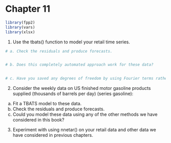 # Chapter 11

```r

library(fpp2)
library(vars)
library(xlsx)

```

1. Use the tbats() function to model your retail time series.

```r

# a. Check the residuals and produce forecasts.


# b. Does this completely automated approach work for these data?


# c. Have you saved any degrees of freedom by using Fourier terms rather than seasonal differencing?

```


2. Consider the weekly data on US finished motor gasoline products supplied (thousands of barrels per day) (series gasoline):

a. Fit a TBATS model to these data.
b. Check the residuals and produce forecasts.
c. Could you model these data using any of the other methods we have considered in this book?


3. Experiment with using nnetar() on your retail data and other data we have considered in previous chapters.
